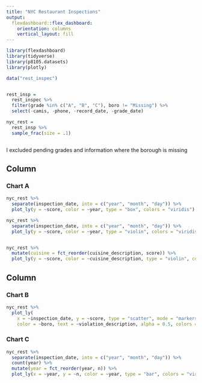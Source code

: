 ```yaml
---
title: "NYC Restaurant Inspections"
output: 
  flexdashboard::flex_dashboard:
    orientation: columns
    vertical_layout: fill
---
```



```r
library(flexdashboard)
library(tidyverse)
library(p8105.datasets)
library(plotly)

data("rest_inspec")


rest_insp = 
  rest_inspec %>% 
  filter(grade %in% c("A", "B", "C"), boro != "Missing") %>% 
  select(-camis, -phone, -record_date, -grade_date) 

nyc_rest = 
  rest_insp %>% 
  sample_frac(size = .1)



```
I excluded pending grades and information where the borough is missing 


Column {data-width=650}
-----------------------------------------------------------------------

### Chart A

```r

nyc_rest %>% 
  separate(inspection_date, into = c("year", "month", "day")) %>% 
  plot_ly(y = ~score, color = ~year, type = "box", colors = "viridis")

nyc_rest %>% 
  separate(inspection_date, into = c("year", "month", "day")) %>% 
  plot_ly(y = ~score, color = ~year, type = "violin", colors = "viridis")


nyc_rest %>% 
  mutate(cuisine = fct_reorder(cuisine_description, score)) %>% 
  plot_ly(y = ~score, color = ~cuisine_description, type = "violin", colors = "viridis")

```

Column {data-width=350}
-----------------------------------------------------------------------

### Chart B

```r

nyc_rest %>%
  plot_ly(
    x = ~inspection_date, y = ~score, type = "scatter", mode = "markers",
    color = ~boro, text = ~violation_description, alpha = 0.5, colors = "viridis")

```




### Chart C

```r
nyc_rest %>%   
  separate(inspection_date, into = c("year", "month", "day")) %>% 
  count(year) %>% 
  mutate(year = fct_reorder(year, n)) %>% 
  plot_ly(x = ~year, y = ~n, color = ~year, type = "bar", colors = "viridis")


```




